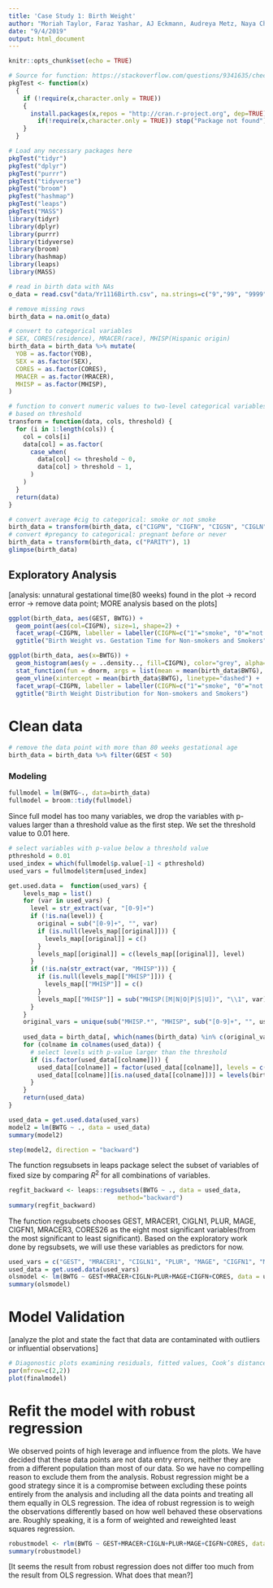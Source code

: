 ```yaml
---
title: 'Case Study 1: Birth Weight'
author: "Moriah Taylor, Faraz Yashar, AJ Eckmann, Audreya Metz, Naya Chen"
date: "9/4/2019"
output: html_document
---
```


```r
knitr::opts_chunk$set(echo = TRUE)
```

```r
# Source for function: https://stackoverflow.com/questions/9341635/check-for-installed-packages-before-running-install-packages
pkgTest <- function(x)
  {
    if (!require(x,character.only = TRUE))
    {
      install.packages(x,repos = "http://cran.r-project.org", dep=TRUE)
        if(!require(x,character.only = TRUE)) stop("Package not found")
    }
  }
```

```r
# Load any necessary packages here
pkgTest("tidyr")
pkgTest("dplyr")
pkgTest("purrr")
pkgTest("tidyverse")
pkgTest("broom")
pkgTest("hashmap")
pkgTest("leaps")
pkgTest("MASS")
library(tidyr)
library(dplyr)
library(purrr)
library(tidyverse)
library(broom)
library(hashmap)
library(leaps)
library(MASS)
```

```r
# read in birth data with NAs
o_data = read.csv("data/Yr1116Birth.csv", na.strings=c("9","99", "9999"))
```

```r
# remove missing rows
birth_data = na.omit(o_data)

# convert to categorical variables
# SEX, CORES(residence), MRACER(race), MHISP(Hispanic origin)
birth_data = birth_data %>% mutate(
  YOB = as.factor(YOB),
  SEX = as.factor(SEX),
  CORES = as.factor(CORES),
  MRACER = as.factor(MRACER),
  MHISP = as.factor(MHISP),
)

# function to convert numeric values to two-level categorical variables
# based on threshold
transform = function(data, cols, threshold) {
  for (i in 1:length(cols)) {
    col = cols[i]
    data[col] = as.factor(
      case_when(
        data[col] <= threshold ~ 0,
        data[col] > threshold ~ 1,
      )
    )
  }
  return(data)
}

# convert average #cig to categorical: smoke or not smoke
birth_data = transform(birth_data, c("CIGPN", "CIGFN", "CIGSN", "CIGLN"), 0)
# convert #pregancy to categorical: pregnant before or never
birth_data = transform(birth_data, c("PARITY"), 1)
glimpse(birth_data)
```


## Exploratory Analysis
[analysis: unnatural gestational time(80 weeks) found in the plot -> record error -> remove data point; MORE analysis based on the plots]
```r
ggplot(birth_data, aes(GEST, BWTG)) +
  geom_point(aes(col=CIGPN), size=1, shape=2) +
  facet_wrap(~CIGPN, labeller = labeller(CIGPN=c("1"="smoke", "0"="not smoke"))) +
  ggtitle("Birth Weight vs. Gestation Time for Non-smokers and Smokers")

ggplot(birth_data, aes(x=BWTG)) +
  geom_histogram(aes(y = ..density.., fill=CIGPN), color="grey", alpha=0.7) +
  stat_function(fun = dnorm, args = list(mean = mean(birth_data$BWTG), sd = sd(birth_data$BWTG))) +
  geom_vline(xintercept = mean(birth_data$BWTG), linetype="dashed") +
  facet_wrap(~CIGPN, labeller = labeller(CIGPN=c("1"="smoke", "0"="not smoke"))) +
  ggtitle("Birth Weight Distribution for Non-smokers and Smokers")
```

# Clean data
```r
# remove the data point with more than 80 weeks gestational age 
birth_data = birth_data %>% filter(GEST < 50)
```

### Modeling

```r
fullmodel = lm(BWTG~., data=birth_data)
fullmodel = broom::tidy(fullmodel)
```

Since full model has too many variables, we drop the variables with p-values larger than a threshold value as the first step. We set the threshold value to 0.01 here.
```r
# select variables with p-value below a threshold value
pthreshold = 0.01
used_index = which(fullmodel$p.value[-1] < pthreshold)
used_vars = fullmodel$term[used_index]

get.used.data =  function(used_vars) {
    levels_map = list()
    for (var in used_vars) {
      level = str_extract(var, "[0-9]+")
      if (!is.na(level)) {
        original = sub("[0-9]+", "", var)
        if (is.null(levels_map[[original]])) {
          levels_map[[original]] = c()
        }
        levels_map[[original]] = c(levels_map[[original]], level)
      }
      if (!is.na(str_extract(var, "MHISP"))) {
        if (is.null(levels_map[["MHISP"]])) {
          levels_map[["MHISP"]] = c()
        }
        levels_map[["MHISP"]] = sub("MHISP([M|N|O|P|S|U])", "\\1", var)
      }
    }
    original_vars = unique(sub("MHISP.*", "MHISP", sub("[0-9]+", "", used_vars)))
    
    used_data = birth_data[, which(names(birth_data) %in% c(original_vars, "BWTG"))]
    for (colname in colnames(used_data)) {
      # select levels with p-value larger than the threshold
      if (is.factor(used_data[[colname]])) {
        used_data[[colname]] = factor(used_data[[colname]], levels = c(levels(birth_data[[colname]])[1], levels_map[[colname]]))
        used_data[[colname]][is.na(used_data[[colname]])] = levels(birth_data[[colname]])[1]
      }
    }
    return(used_data)
}

used_data = get.used.data(used_vars)
model2 = lm(BWTG ~ ., data = used_data)
summary(model2)
```

```r
step(model2, direction = "backward")
```

The function regsubsets in leaps package select the subset of variables of fixed size by comparing $R^2$ for all combinations of variables. 
```r
regfit_backward <- leaps::regsubsets(BWTG ~ ., data = used_data, 
                              method="backward")
summary(regfit_backward)
```

The function regsubsets chooses GEST, MRACER1, CIGLN1, PLUR, MAGE, CIGFN1, MRACER3, CORES26 as the eight most significant variables(from the most significant to least significant). Based on the exploratory work done by regsubsets, we will use these variables as predictors for now.
```r
used_vars = c("GEST", "MRACER1", "CIGLN1", "PLUR", "MAGE", "CIGFN1", "MRACER3", "CORES26")
used_data = get.used.data(used_vars)
olsmodel <- lm(BWTG ~ GEST+MRACER+CIGLN+PLUR+MAGE+CIGFN+CORES, data = used_data)
summary(olsmodel)
```

# Model Validation
[analyze the plot and state the fact that data are contaminated with outliers or influential observations]
```r
# Diagonostic plots examining residuals, fitted values, Cook’s distance, and leverage
par(mfrow=c(2,2))
plot(finalmodel)
```

# Refit the model with robust regression
We observed points of high leverage and influence from the plots. We have decided that these data points are not data entry errors, neither they are from a different population than most of our data. So we have no compelling reason to exclude them from the analysis. Robust regression might be a good strategy since it is a compromise between excluding these points entirely from the analysis and including all the data points and treating all them equally in OLS regression. The idea of robust regression is to weigh the observations differently based on how well behaved these observations are. Roughly speaking, it is a form of weighted and reweighted least squares regression.
```r
robustmodel <- rlm(BWTG ~ GEST+MRACER+CIGLN+PLUR+MAGE+CIGFN+CORES, data = used_data)
summary(robustmodel)
```

[It seems the result from robust regression does not differ too much from the result from OLS regression. What does that mean?]